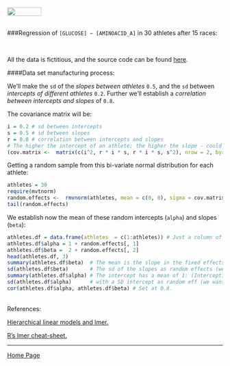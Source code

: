 <br>
<a href="http://rinterested.github.io/statistics/index.html">
<img HEIGHT="20" WIDTH="80" src="https://cloud.githubusercontent.com/assets/9312897/10556783/a27a26fa-745c-11e5-9b1a-2d5bd737387a.PNG"></a>
<br><br>

###Regression of `[GLUCOSE] ~ [AMINOACID_A]` in 30 athletes after 15 races:

<br>

All the data is fictitious, and the source code can be found [here](https://github.com/RInterested/SIMULATIONS_and_PROOFS/blob/master/athletes%20mixed%20effects).


####Data set manufacturing process:

We'll make the `sd` of the *slopes between athletes* `0.5`, and the `sd` between *intercepts of different athletes* `0.2`. Further we'll establish a *correlation between intercepts and slopes* of `0.8`.

The covariance matrix will be:


```r
i = 0.2 # sd between intercepts
s = 0.5 # sd between slopes
r = 0.8 # correlation between intercepts and slopes
# The higher the intercept of an athlete; the higher the slope - could be the opposite...
(cov.matrix <-  matrix(c(i^2, r * i * s, r * i * s, s^2), nrow = 2, byrow = T))
```


Getting a random sample from this bi-variate normal distribution for each athlete:

```r
athletes = 30
require(mvtnorm)
random.effects <-  rmvnorm(athletes, mean = c(0, 0), sigma = cov.matrix)
tail(random.effects)
```

We establish now the mean of these random intercepts (`alpha`) and slopes (`beta`):

```r
athletes.df = data.frame(athletes  = c(1:athletes)) # Just a column of numbers from 1 to 30
athletes.df$alpha = 1 + random.effects[, 1]
athletes.df$beta =  2 + random.effects[, 2]
head(athletes.df, 3)
summary(athletes.df$beta)  # The mean is the slope in the fixed effects: 2 + ranoom.effects[,2])
sd(athletes.df$beta)       # The sd of the slopes as random effects (we wanted 0.5)
summary(athletes.df$alpha) # The intercept has a mean of 1: (Intercept) fixed eff's
sd(athletes.df$alpha)      # with a SD intercept as random eff (we wanted 0.2)
cor(athletes.df$alpha, athletes.df$beta) # Set at 0.8.
```



<br>
References:

<a href="http://anythingbutrbitrary.blogspot.in/2012/10/hierarchical-linear-models-and-lmer.html">Hierarchical linear models and lmer.</a>

<a href="http://stats.stackexchange.com/a/13173/67822">R's lmer cheat-sheet.</a>

---

<a href="http://rinterested.github.io/statistics/index.html">Home Page</a>
